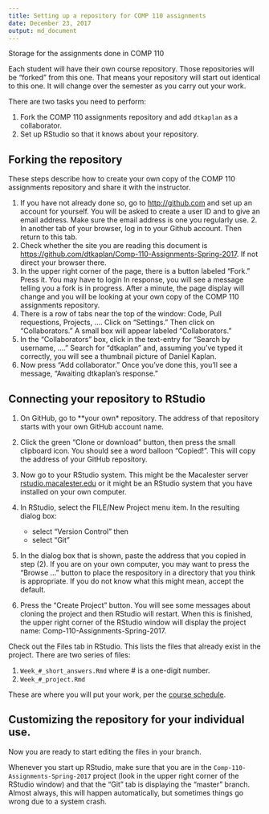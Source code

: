 ```yaml
---
title: Setting up a repository for COMP 110 assignments
date: December 23, 2017
output: md_document
---
```


Storage for the assignments done in COMP 110

Each student will have their own course repository.  Those repositories will be "forked" from this one. That means your repository will start out identical to this one. It will change over the semester as you carry out your work.

There are two tasks you need to perform:

1. Fork the COMP 110 assignments repository and add `dtkaplan` as a collaborator.
2. Set up RStudio so that it knows about your repository.

## Forking the repository

These steps describe how to create your own copy of the COMP 110 assignments repository and share it with the instructor.

1. If you have not already done so, go to <http://github.com> and set up an account for yourself. You will be asked to create a user ID and to give an email address. Make sure the email address is one you regularly use. 2. In another tab of your browser, log in to your Github account. Then return to this tab.
3. Check whether the site you are reading this document is <https://github.com/dtkaplan/Comp-110-Assignments-Spring-2017>. If not direct your browser there.
4. In the upper right corner of the page, there is a button labeled "Fork." Press it. You may have to login In response, you will see a message telling you a fork is in progress. After a minute, the page display will change and you will be looking at your own copy of the COMP 110 assignments repository.
5. There is a row of tabs near the top of the window: Code, Pull requestions, Projects, .... Click on "Settings." Then click on "Collaborators." A small box will appear labeled "Collaborators."
6. In the "Collaborators" box, click in the text-entry for "Search by username, ...." Search for "dtkaplan" and, assuming you've typed it correctly, you will see a thumbnail picture of Daniel Kaplan.
7. Now press "Add collaborator." Once you've done this, you'll see a message, "Awaiting dtkaplan's response."

## Connecting your repository to RStudio

1. On GitHub, go to **your own* repository. The address of that repository starts with your own GitHub account name.

2. Click the green "Clone or download" button, then press the small clipboard icon. You should see a word balloon "Copied!". This will copy the address of your GitHub repository.
3. Now go to your RStudio system. This might be the Macalester server [rstudio.macalester.edu](http://rstudio.macalester.edu) or it might be an RStudio system that you have installed on your own computer.
4. In RStudio, select the FILE/New Project menu item. In the resulting dialog box:
    - select "Version Control" then
    - select "Git"
5. In the dialog box that is shown, paste the address that you copied in step (2). If you are on your own computer, you may want to press the "Browse ..." button to place the respository in a directory that you think is appropriate. If you do not know what this might mean, accept the default.
6. Press the "Create Project" button. You will see some messages about cloning the project and then RStudio will restart. When this is finished, the upper right corner of the RStudio window will display the project name: Comp-110-Assignments-Spring-2017.

Check out the Files tab in RStudio. This lists the files that already exist in the project. There are two series of files:

1. `Week_#_short_answers.Rmd` where # is a one-digit number.
2. `Week_#_project.Rmd`

These are where you will put your work, per the [course schedule](dtkaplan.github.io/comp110).

## Customizing the repository for your individual use.


Now you are ready to start editing the files in your branch.

Whenever you start up RStudio, make sure that you are in the `Comp-110-Assignments-Spring-2017` project (look in the upper right corner of the RStudio window) and that the "Git" tab is displaying the "master" branch. Almost always, this will happen automatically, but sometimes things go wrong due to a system crash.

